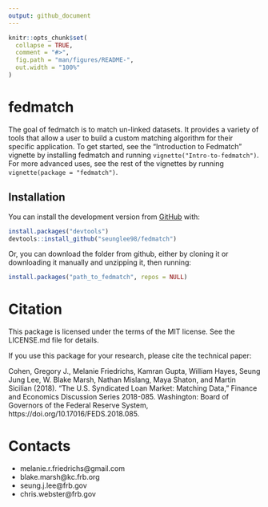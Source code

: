 ```yaml
---
output: github_document
---
```


<!-- README.md is generated from README.Rmd. Please edit that file -->

```r
knitr::opts_chunk$set(
  collapse = TRUE,
  comment = "#>",
  fig.path = "man/figures/README-",
  out.width = "100%"
)
```

# fedmatch


The goal of fedmatch is to match un-linked datasets. It provides a variety of tools that allow a user to build a custom matching algorithm for their specific application. To get started, see the "Introduction to Fedmatch" vignette by installing fedmatch and running `vignette("Intro-to-fedmatch")`. For more advanced uses, see the rest of the vignettes by running `vignette(package = "fedmatch")`.

## Installation


You can install the development version from [GitHub](https://github.com/) with:

``` r
install.packages("devtools")
devtools::install_github("seunglee98/fedmatch")
```
Or, you can download the folder from github, either by cloning it or downloading it manually and unzipping it, then running:
```r
install.packages("path_to_fedmatch", repos = NULL)
```

# Citation

This package is licensed under the terms of the MIT license. See the LICENSE.md file for details.

If you use this package for your research, please cite the technical paper:

Cohen, Gregory J., Melanie Friedrichs, Kamran Gupta, William Hayes, Seung Jung Lee, W. Blake Marsh, Nathan Mislang, Maya Shaton, and Martin Sicilian (2018). “The U.S. Syndicated Loan Market: Matching Data,” Finance and Economics Discussion Series 2018-085. Washington: Board of Governors of the Federal Reserve System, https://doi.org/10.17016/FEDS.2018.085.

# Contacts 
  
- melanie.r.friedrichs@gmail.com 
- blake.marsh@kc.frb.org 
- seung.j.lee@frb.gov 
- chris.webster@frb.gov

